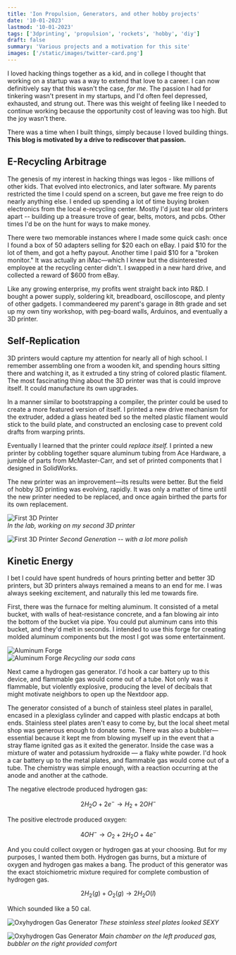 ```yaml
---
title: 'Ion Propulsion, Generators, and other hobby projects'
date: '10-01-2023'
lastmod: '10-01-2023'
tags: ['3dprinting', 'propulsion', 'rockets', 'hobby', 'diy']
draft: false
summary: 'Various projects and a motivation for this site'
images: ['/static/images/twitter-card.png']
---
```


I loved hacking things together as a kid, and in college I thought that working on a startup was a way to extend that love to a career. I can now definitively say that this wasn't the case, _for me_. The passion I had for tinkering wasn't present in my startups, and I'd often feel depressed, exhausted, and strung out. There was this weight of feeling like I needed to continue working because the opportunity cost of leaving was too high. But the joy wasn't there.

There was a time when I built things, simply because I loved building things. **This blog is motivated by a drive to rediscover that passion.**

## E-Recycling Arbitrage

The genesis of my interest in hacking things was legos - like millions of other kids. That evolved into electronics, and later software. My parents restricted the time I could spend on a screen, but gave me free reign to do nearly anything else. I ended up spending a lot of time buying broken electronics from the local e-recycling center. Mostly I'd just tear old printers apart -- building up a treasure trove of gear, belts, motors, and pcbs. Other times I'd be on the hunt for ways to make money.

There were two memorable instances where I made some quick cash: once I found a box of 50 adapters selling for \$20 each on eBay. I paid \$10 for the lot of them, and got a hefty payout. Another time I paid \$10 for a "broken monitor." It was actually an iMac—which I knew but the disinterested employee at the recycling center didn't. I swapped in a new hard drive, and collected a reward of $600 from eBay.

Like any growing enterprise, my profits went straight back into R&D. I bought a power supply, soldering kit, breadboard, oscilloscope, and plenty of other gadgets. I commandeered my parent's garage in 8th grade and set up my own tiny workshop, with peg-board walls, Arduinos, and eventually a 3D printer.

## Self-Replication

3D printers would capture my attention for nearly all of high school. I remember assembling one from a wooden kit, and spending hours sitting there and watching it, as it extruded a tiny string of colored plastic filament. The most fascinating thing about the 3D printer was that is could improve itself. It could manufacture its own upgrades.

In a manner similar to bootstrapping a compiler, the printer could be used to create a more featured version of itself. I printed a new drive mechanism for the extruder, added a glass heated bed so the melted plastic filament would stick to the build plate, and constructed an enclosing case to prevent cold drafts from warping prints.

Eventually I learned that the printer could _replace itself._ I printed a new printer by cobbling together square aluminum tubing from Ace Hardware, a jumble of parts from McMaster-Carr, and set of printed components that I designed in SolidWorks.

The new printer was an improvement—its results were better. But the field of hobby 3D printing was evolving, rapidly. It was only a matter of time until the new printer needed to be replaced, and once again birthed the parts for its own replacement.

![First 3D Printer](/static/images/post1/3dprinter-2.jpg)  
_In the lab, working on my second 3D printer_

![First 3D Printer](/static/images/post1/3dprinter-3.jpg)
_Second Generation -- with a lot more polish_

## Kinetic Energy

I bet I could have spent hundreds of hours printing better and better 3D printers, but 3D printers always remained a means to an end for me. I was always seeking excitement, and naturally this led me towards fire.

First, there was the furnace for melting aluminum. It consisted of a metal bucket, with walls of heat-resistance concrete, and a fan blowing air into the bottom of the bucket via pipe. You could put aluminum cans into this bucket, and they'd melt in seconds. I intended to use this forge for creating molded aluminum components but the most I got was some entertainment.

![Aluminum Forge](/static/images/post1/aluminum-forge-1.jpg)  
![Aluminum Forge](/static/images/post1/aluminum-forge-2.jpg)
_Recycling our soda cans_

Next came a hydrogen gas generator. I'd hook a car battery up to this device, and flammable gas would come out of a tube. Not only was it flammable, but violently explosive, producing the level of decibals that might motivate neighbors to open up the Nextdoor app.

The generator consisted of a bunch of stainless steel plates in parallel, encased in a plexiglass cylinder and capped with plastic endcaps at both ends. Stainless steel plates aren't easy to come by, but the local sheet metal shop was generous enough to donate some. There was also a bubbler—essential because it kept me from blowing myself up in the event that a stray flame ignited gas as it exited the generator. Inside the case was a mixture of water and potassium hydroxide — a flaky white powder. I'd hook a car battery up to the metal plates, and flammable gas would come out of a tube. The chemistry was simple enough, with a reaction occurring at the anode and another at the cathode.

The negative electrode produced hydrogen gas:

$$ 2H_2​O+2e^−→H_2​+2OH^− $$

The positive electrode produced oxygen:

$$ 4OH^−→O_2​+2H_2​O+4e^− $$

And you could collect oxygen or hydrogen gas at your choosing. But for my purposes, I wanted them both. Hydrogen gas burns, but a mixture of oxygen and hydrogen gas makes a bang. The product of this generator was the exact stoichiometric mixture required for complete combustion of hydrogen gas.

$$2H_2​(g)+O_2​(g)→2H_2​O(l)$$

Which sounded like a 50 cal.

![Oxyhydrogen Gas Generator](/static/images/post1/stainless-steel-plates.jpg)
_These stainless steel plates looked SEXY_

![Oxyhydrogen Gas Generator](/static/images/post1/oxyhydrogen-gas-generator.jpg)
_Main chamber on the left produced gas, bubbler on the right provided comfort_
